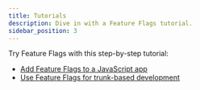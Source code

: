 ```yaml
---
title: Tutorials
description: Dive in with a Feature Flags tutorial.
sidebar_position: 3
---
```


Try Feature Flags with this step-by-step tutorial:

* [Add Feature Flags to a JavaScript app](/tutorials/feature-flags/typescript-react)
* [Use Feature Flags for trunk-based development](/tutorials/feature-flags/trunk-based)
